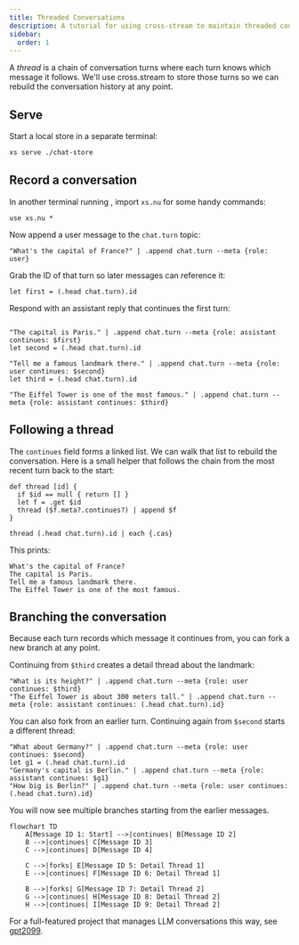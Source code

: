 ```yaml
---
title: Threaded Conversations
description: A tutorial for using cross-stream to maintain threaded conversations with an LLM.
sidebar:
  order: 1
---
```



A *thread* is a chain of conversation turns where each turn knows which message it follows.
We'll use cross.stream to store those turns so we can rebuild the conversation history at any point.

## Serve

Start a local store in a separate terminal:

```bash withOutput
xs serve ./chat-store
```

## Record a conversation

In another terminal running <Link to="nu" />, import `xs.nu` for some handy commands:

```nushell
use xs.nu *
```

Now append a user message to the `chat.turn` topic:

```nushell
"What's the capital of France?" | .append chat.turn --meta {role: user}
```

Grab the ID of that turn so later messages can reference it:

```nushell
let first = (.head chat.turn).id
```

Respond with an assistant reply that continues the first turn:

```nushell

"The capital is Paris." | .append chat.turn --meta {role: assistant continues: $first}
let second = (.head chat.turn).id

"Tell me a famous landmark there." | .append chat.turn --meta {role: user continues: $second}
let third = (.head chat.turn).id

"The Eiffel Tower is one of the most famous." | .append chat.turn --meta {role: assistant continues: $third}
```

## Following a thread

The `continues` field forms a linked list. We can walk that list to rebuild the conversation.
Here is a small helper that follows the chain from the most recent turn back to the start:

```nushell
def thread [id] {
  if $id == null { return [] }
  let f = .get $id
  thread ($f.meta?.continues?) | append $f
}

thread (.head chat.turn).id | each {.cas}
```

This prints:

```text
What's the capital of France?
The capital is Paris.
Tell me a famous landmark there.
The Eiffel Tower is one of the most famous.
```

## Branching the conversation

Because each turn records which message it continues from, you can fork a new branch at any point.

Continuing from `$third` creates a detail thread about the landmark:

```nushell
"What is its height?" | .append chat.turn --meta {role: user continues: $third}
"The Eiffel Tower is about 300 meters tall." | .append chat.turn --meta {role: assistant continues: (.head chat.turn).id}
```

You can also fork from an earlier turn. Continuing again from `$second` starts a different thread:

```nushell
"What about Germany?" | .append chat.turn --meta {role: user continues: $second}
let g1 = (.head chat.turn).id
"Germany's capital is Berlin." | .append chat.turn --meta {role: assistant continues: $g1}
"How big is Berlin?" | .append chat.turn --meta {role: user continues: (.head chat.turn).id}
```

You will now see multiple branches starting from the earlier messages.

```mermaid
flowchart TD
    A[Message ID 1: Start] -->|continues| B[Message ID 2]
    B -->|continues| C[Message ID 3]
    C -->|continues| D[Message ID 4]

    C -->|forks| E[Message ID 5: Detail Thread 1]
    E -->|continues| F[Message ID 6: Detail Thread 1]

    B -->|forks| G[Message ID 7: Detail Thread 2]
    G -->|continues| H[Message ID 8: Detail Thread 2]
    H -->|continues| I[Message ID 9: Detail Thread 2]
```

<Aside>
For a full-featured project that manages LLM conversations this way, see
<a href="https://github.com/cablehead/gpt2099.nu" target="_blank" rel="noopener noreferrer">gpt2099</a>.
</Aside>

